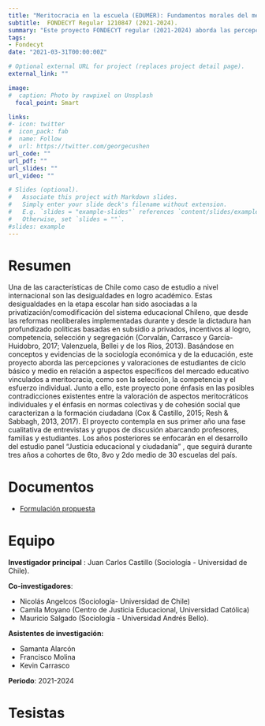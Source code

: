 ```yaml
---
title: "Meritocracia en la escuela (EDUMER): Fundamentos morales del mercado educativo y sus implicancias para la formación ciudadana en Chile"
subtitle:  FONDECYT Regular 1210847 (2021-2024).
summary: "Este proyecto FONDECYT regular (2021-2024) aborda las percepciones y valoraciones de estudiantes de ciclo básico y medio en relación a aspectos específicos del mercado educativo vinculados a meritocracia, como son la selección, la competencia y el esfuerzo individual. Junto a ello, este proyecto pone énfasis en las posibles contradicciones existentes entre la valoración de aspectos meritocráticos individuales y el énfasis en normas colectivas y de cohesión social que caracterizan a la formación ciudadana"
tags:
- Fondecyt
date: "2021-03-31T00:00:00Z"

# Optional external URL for project (replaces project detail page).
external_link: ""

image:
#  caption: Photo by rawpixel on Unsplash
  focal_point: Smart

links:
#- icon: twitter
#  icon_pack: fab
#  name: Follow
#  url: https://twitter.com/georgecushen
url_code: ""
url_pdf: ""
url_slides: ""
url_video: ""

# Slides (optional).
#   Associate this project with Markdown slides.
#   Simply enter your slide deck's filename without extension.
#   E.g. `slides = "example-slides"` references `content/slides/example-slides.md`.
#   Otherwise, set `slides = ""`.
#slides: example
---
```


# Resumen


Una de las características de Chile como caso de estudio a nivel internacional son las desigualdades en logro académico. Estas desigualdades en la etapa escolar han sido asociadas a la privatización/comodificación del sistema educacional Chileno, que desde las reformas neoliberales implementadas durante y desde la dictadura han profundizado políticas basadas en subsidio a privados, incentivos al logro, competencia, selección y segregación (Corvalán, Carrasco y García-Huidobro, 2017; Valenzuela, Bellei y de los Rios, 2013). Basándose en conceptos y evidencias de la sociología económica y de la educación, este proyecto aborda las percepciones y valoraciones de estudiantes de ciclo básico y medio en relación a aspectos específicos del mercado educativo vinculados a meritocracia, como son la selección, la competencia y el esfuerzo individual. Junto a ello, este proyecto pone énfasis en las posibles contradicciones existentes entre la valoración de aspectos meritocráticos individuales y el énfasis en normas colectivas y de cohesión social que caracterizan a la formación ciudadana (Cox & Castillo, 2015; Resh & Sabbagh, 2013, 2017). El proyecto contempla en sus primer año una fase cualitativa de entrevistas y grupos de discusión abarcando profesores, familias y estudiantes. Los años posteriores se enfocarán en el desarrollo del estudio panel ​ “Justicia educacional y ciudadanía”​ , que seguirá durante tres años a cohortes de 6to, 8vo y 2do medio de 30 escuelas del país.

# Documentos

- [Formulación propuesta](Formulacion_REG_esp.pdf)

# Equipo 

**Investigador principal** : Juan Carlos Castillo (Sociología - Universidad de Chile).

**Co-investigadores**:

- Nicolás Angelcos (Sociología- Universidad de Chile)
- Camila Moyano (Centro de Justicia Educacional, Universidad Católica)
- Mauricio Salgado (Sociología - Universidad Andrés Bello).

**Asistentes de investigación:**

- Samanta Alarcón
- Francisco Molina
- Kevin Carrasco

**Periodo**: 2021-2024

# Tesistas
